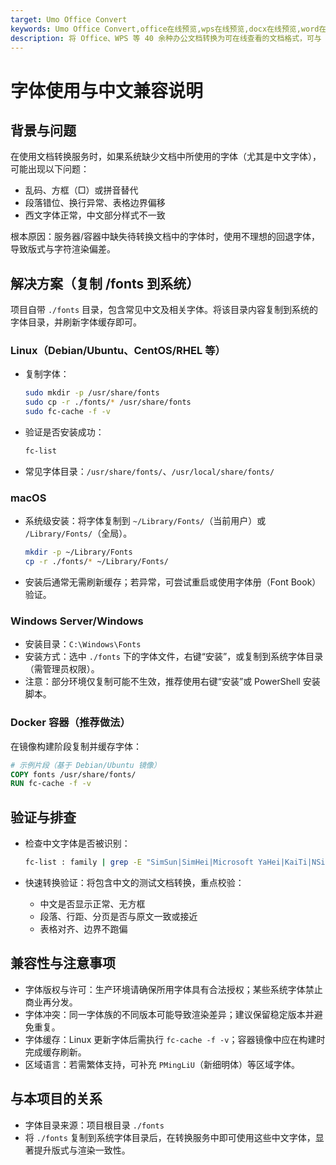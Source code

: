 ```yaml
---
target: Umo Office Convert
keywords: Umo Office Convert,office在线预览,wps在线预览,docx在线预览,word在线预览,pdf在线预览
description: 将 Office、WPS 等 40 余种办公文档转换为可在线查看的文档格式，可与 Umo Office Viewer 结合使用实现办公文档的在线预览。
---
```


# 字体使用与中文兼容说明

## 背景与问题

在使用文档转换服务时，如果系统缺少文档中所使用的字体（尤其是中文字体），可能出现以下问题：
- 乱码、方框（□）或拼音替代
- 段落错位、换行异常、表格边界偏移
- 西文字体正常，中文部分样式不一致

根本原因：服务器/容器中缺失待转换文档中的字体时，使用不理想的回退字体，导致版式与字符渲染偏差。

## 解决方案（复制 /fonts 到系统）

项目自带 `./fonts` 目录，包含常见中文及相关字体。将该目录内容复制到系统的字体目录，并刷新字体缓存即可。

### Linux（Debian/Ubuntu、CentOS/RHEL 等）

- 复制字体：

  ```bash
  sudo mkdir -p /usr/share/fonts
  sudo cp -r ./fonts/* /usr/share/fonts
  sudo fc-cache -f -v
  ```

- 验证是否安装成功：

  ```bash
  fc-list
  ```

- 常见字体目录：`/usr/share/fonts/`、`/usr/local/share/fonts/`

### macOS

- 系统级安装：将字体复制到 `~/Library/Fonts/`（当前用户）或 `/Library/Fonts/`（全局）。

  ```bash
  mkdir -p ~/Library/Fonts
  cp -r ./fonts/* ~/Library/Fonts/
  ```

- 安装后通常无需刷新缓存；若异常，可尝试重启或使用字体册（Font Book）验证。

### Windows Server/Windows

- 安装目录：`C:\Windows\Fonts`
- 安装方式：选中 `./fonts` 下的字体文件，右键“安装”，或复制到系统字体目录（需管理员权限）。
- 注意：部分环境仅复制可能不生效，推荐使用右键“安装”或 PowerShell 安装脚本。

### Docker 容器（推荐做法）

在镜像构建阶段复制并缓存字体：

```dockerfile
# 示例片段（基于 Debian/Ubuntu 镜像）
COPY fonts /usr/share/fonts/
RUN fc-cache -f -v
```

## 验证与排查

- 检查中文字体是否被识别：

  ```bash
  fc-list : family | grep -E "SimSun|SimHei|Microsoft YaHei|KaiTi|NSimSun"
  ```
  
- 快速转换验证：将包含中文的测试文档转换，重点校验：
  - 中文是否显示正常、无方框
  - 段落、行距、分页是否与原文一致或接近
  - 表格对齐、边界不跑偏

## 兼容性与注意事项

- 字体版权与许可：生产环境请确保所用字体具有合法授权；某些系统字体禁止商业再分发。
- 字体冲突：同一字体族的不同版本可能导致渲染差异；建议保留稳定版本并避免重复。
- 字体缓存：Linux 更新字体后需执行 `fc-cache -f -v`；容器镜像中应在构建时完成缓存刷新。
- 区域语言：若需繁体支持，可补充 `PMingLiU`（新细明体）等区域字体。

## 与本项目的关系

- 字体目录来源：项目根目录 `./fonts`
- 将 `./fonts` 复制到系统字体目录后，在转换服务中即可使用这些中文字体，显著提升版式与渲染一致性。
